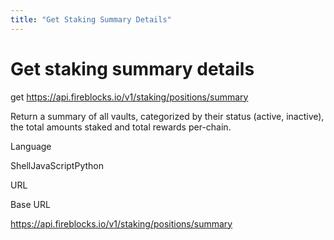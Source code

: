 ```yaml
---
title: "Get Staking Summary Details"
---
```

  
  # Get staking summary details

get https://api.fireblocks.io/v1/staking/positions/summary

Return a summary of all vaults, categorized by their status (active, inactive), the total amounts staked and total rewards per-chain.

Language

ShellJavaScriptPython

URL

Base URL

https://api.fireblocks.io/v1/staking/positions/summary